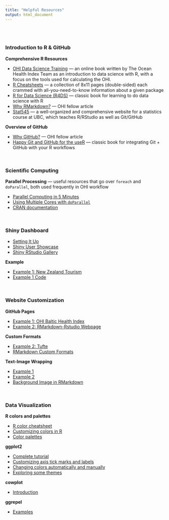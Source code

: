 ```yaml
---
title: "Helpful Resources"
output: html_document
---
```


<br>
<br>

### Introduction to R & GitHub

**Comprehensive R Resources**

* [OHI Data Science Training](http://ohi-science.org/data-science-training/index.html)  ---  an online book written by The Ocean Health Index Team as an introduction to data science with R, with a focus on the tools used for calculating the OHI.
* [R Cheatsheets](https://www.rstudio.com/resources/cheatsheets/)  ---  a collection of 8x11 pages (double-sided) each crammed with all-you-need-to-know information about a given package
* [R for Data Science (R4DS)](http://r4ds.had.co.nz/)  ---  classic book for learning to do data science with R
* [Why RMarkdown?](http://ohi-science.org/globalfellows/why_rmarkdown.html) --- OHI fellow article
* [Stat545](http://stat545.com/topics.html)  ---  a well-organized and comprehensive website for a statistics course at UBC, which teaches R/RStudio as well as Git/GitHub

**Overview of GitHub**

* [Why GitHub?](http://ohi-science.org/globalfellows/why_git.html) --- OHI fellow article
* [Happy Git and GitHub for the useR](http://happygitwithr.com/)  ---  classic book for integrating Git + GitHub with your R workflows

<br>

### Scientific Computing

**Parallel Processing** --- useful resources that go over `foreach` and `doParallel`, both used frequently in OHI workflow 

* [Parallel Computing in 5 Minutes](http://blog.aicry.com/r-parallel-computing-in-5-minutes/index.html)
* [Using Multiple Cores with `doParallel`](http://michael.hahsler.net/SMU/LearnROnYourOwn/code/doMC.html)
* [CRAN documentation](https://cran.r-project.org/web/packages/doParallel/vignettes/gettingstartedParallel.pdf)

<br>

### Shiny Dashboard

* [Setting It Up](http://docs.rstudio.com/shinyapps.io/index.html)
* [Shiny User Showcase](https://www.rstudio.com/products/shiny/shiny-user-showcase/)
* [Shiny RStudio Gallery](https://shiny.rstudio.com/gallery/)

**Example**

* [Example 1: New Zealand Tourism](https://mbienz.shinyapps.io/tourism_dashboard_prod/)
* [Example 1 Code](https://github.com/nz-mbie/tourism-dashboard-public)

<br>

### Website Customization

**GitHub Pages**

* [Example 1: OHI Baltic Health Index](https://github.com/OHI-Science/ohi-webapps_gh-pages2)
* [Example 2: RMarkdown-Rstudio Webpage](https://github.com/rstudio/rmarkdown/tree/gh-pages)

**Custom Formats**

* [Example 2: Tufte](http://rstudio.github.io/tufte/)
* [RMarkdown Custom Formats](https://blog.rstudio.com/2016/03/21/r-markdown-custom-formats/)

**Text-Image Wrapping**

* [Example 1](https://github.com/OHI-Science/ohi-webapps_gh-pages2/blob/gh-pages/about.Rmd)
* [Example 2](http://www.rci.rutgers.edu/~ag978/litdata/figs/)
* [Background Image in RMarkdown](https://robertmyles.github.io/2017/01/02/tips-and-tricks-for-r-markdown-html/)

<br>

### Data Visualization

**R colors and palettes**

* [R color cheatsheet](https://www.nceas.ucsb.edu/~frazier/RSpatialGuides/colorPaletteCheatsheet.pdf)
* [Customizing colors in R](https://mgimond.github.io/ES218/Week04d.html)
* [Color palettes](http://www.di.fc.ul.pt/~jpn/r/GraphicalTools/colorPalette.html)

**ggplot2**

* [Complete tutorial](http://r-statistics.co/Complete-Ggplot2-Tutorial-Part1-With-R-Code.html#6.%20How%20to%20Change%20the%20X%20Axis%20Texts%20and%20Ticks%20Location)
* [Customizing axis tick marks and labels](http://www.sthda.com/english/wiki/ggplot2-axis-ticks-a-guide-to-customize-tick-marks-and-labels)
* [Changing colors automatically and manually](http://www.sthda.com/english/wiki/ggplot2-colors-how-to-change-colors-automatically-and-manually)
* [Exploring some themes](http://t-redactyl.io/blog/2015/12/creating-plots-in-r-using-ggplot2-part-1-line-plots.html)

**cowplot**

* [Introduction](https://cran.r-project.org/web/packages/cowplot/vignettes/introduction.html)


**ggrepel**

* [Examples](https://cran.r-project.org/web/packages/ggrepel/vignettes/ggrepel.html)






